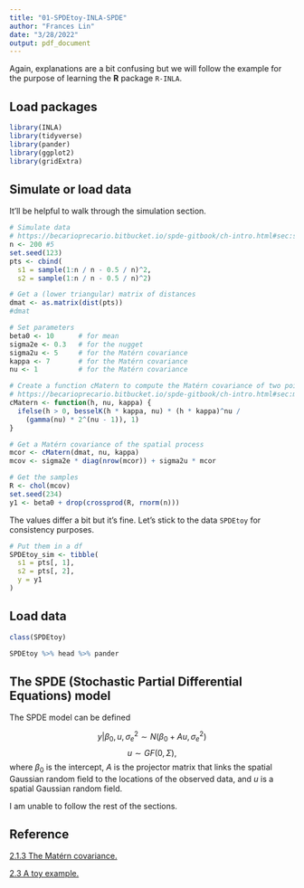 ```yaml
---
title: "01-SPDEtoy-INLA-SPDE"
author: "Frances Lin"
date: "3/28/2022"
output: pdf_document
---
```


Again, explanations are a bit confusing but we will follow the example for the purpose of learning the **R** package `R-INLA`. 

## Load packages 

```r
library(INLA)
library(tidyverse)
library(pander)
library(ggplot2)
library(gridExtra)
```

## Simulate or load data

It'll be helpful to walk through the simulation section. 

```r
# Simulate data 
# https://becarioprecario.bitbucket.io/spde-gitbook/ch-intro.html#sec:simulatoy
n <- 200 #5
set.seed(123) 
pts <- cbind(
  s1 = sample(1:n / n - 0.5 / n)^2,
  s2 = sample(1:n / n - 0.5 / n)^2)
```

```r
# Get a (lower triangular) matrix of distances
dmat <- as.matrix(dist(pts)) 
#dmat
```

```r
# Set parameters 
beta0 <- 10      # for mean
sigma2e <- 0.3   # for the nugget 
sigma2u <- 5     # for the Matérn covariance
kappa <- 7       # for the Matérn covariance
nu <- 1          # for the Matérn covariance
```

```r
# Create a function cMatern to compute the Matérn covariance of two points at distance h
# https://becarioprecario.bitbucket.io/spde-gitbook/ch-intro.html#sec:matern
cMatern <- function(h, nu, kappa) {
  ifelse(h > 0, besselK(h * kappa, nu) * (h * kappa)^nu / 
    (gamma(nu) * 2^(nu - 1)), 1)
}
```

```r
# Get a Matérn covariance of the spatial process
mcor <- cMatern(dmat, nu, kappa) 
mcov <- sigma2e * diag(nrow(mcor)) + sigma2u * mcor
```

```r
# Get the samples
R <- chol(mcov)
set.seed(234) 
y1 <- beta0 + drop(crossprod(R, rnorm(n))) 
```

The values differ a bit but it's fine. Let's stick to the data `SPDEtoy` for consistency purposes. 

```r
# Put them in a df 
SPDEtoy_sim <- tibble(
  s1 = pts[, 1], 
  s2 = pts[, 2], 
  y = y1
)
```

## Load data 

```r
class(SPDEtoy)
```

```r
SPDEtoy %>% head %>% pander
```

## The SPDE (Stochastic Partial Differential Equations) model 

The SPDE model can be defined 

$$
y | \beta_0, u, \sigma^2_e \sim N(\beta_0 + Au, \sigma^2_e)
$$
$$
u \sim GF(0, \Sigma),
$$
where $\beta_0$ is the intercept, $A$ is the projector matrix that links the spatial Gaussian random field to the locations of the observed data, and $u$ is a spatial Gaussian random field. 

I am unable to follow the rest of the sections.


\newpage

## Reference 

[2.1.3 The Matérn covariance.](https://becarioprecario.bitbucket.io/spde-gitbook/ch-intro.html#sec:matern)

[2.3 A toy example.](https://becarioprecario.bitbucket.io/spde-gitbook/ch-intro.html#sec:toyexample)


